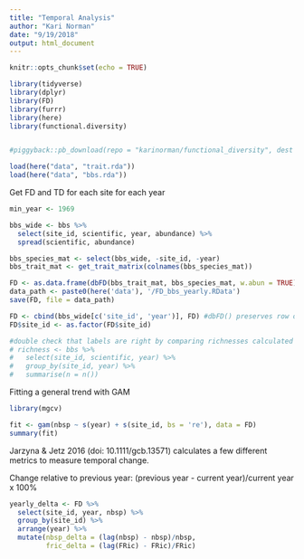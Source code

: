 ```yaml
---
title: "Temporal Analysis"
author: "Kari Norman"
date: "9/19/2018"
output: html_document
---
```


```r
knitr::opts_chunk$set(echo = TRUE)
```

```r
library(tidyverse)
library(dplyr)
library(FD)
library(furrr)
library(here)
library(functional.diversity)


#piggyback::pb_download(repo = "karinorman/functional_diversity", dest = here())

load(here("data", "trait.rda"))
load(here("data", "bbs.rda"))
```

Get FD and TD for each site for each year
```r
min_year <- 1969

bbs_wide <- bbs %>%
  select(site_id, scientific, year, abundance) %>%
  spread(scientific, abundance)

bbs_species_mat <- select(bbs_wide, -site_id, -year)
bbs_trait_mat <- get_trait_matrix(colnames(bbs_species_mat))

FD <- as.data.frame(dbFD(bbs_trait_mat, bbs_species_mat, w.abun = TRUE))
data_path <- paste0(here('data'), '/FD_bbs_yearly.RData')
save(FD, file = data_path)

FD <- cbind(bbs_wide[c('site_id', 'year')], FD) #dbFD() preserves row order, so we can just brute force labels back on 
FD$site_id <- as.factor(FD$site_id)

#double check that labels are right by comparing richnesses calculated below
# richness <- bbs %>%
#   select(site_id, scientific, year) %>%
#   group_by(site_id, year) %>%
#   summarise(n = n())

```

Fitting a general trend with GAM
```r
library(mgcv)

fit <- gam(nbsp ~ s(year) + s(site_id, bs = 're'), data = FD)
summary(fit)
```

Jarzyna & Jetz 2016 (doi: 10.1111/gcb.13571) calculates a few different metrics to measure temporal change.

Change relative to previous year: (previous year - current year)/current year x 100%
```r
yearly_delta <- FD %>%
  select(site_id, year, nbsp) %>%
  group_by(site_id) %>%
  arrange(year) %>%
  mutate(nbsp_delta = (lag(nbsp) - nbsp)/nbsp,
         fric_delta = (lag(FRic) - FRic)/FRic)

```

